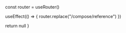 
  const router = useRouter()

  useEffect(() => {
    router.replace("/compose/reference")
  })

  return null
}